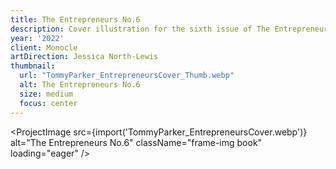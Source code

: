 ```yaml
---
title: The Entrepreneurs No.6
description: Cover illustration for the sixth issue of The Entrepreneurs, a publication from the editors and bureaux of Monocle magazine.
year: '2022'
client: Monocle
artDirection: Jessica North-Lewis
thumbnail:
  url: "TommyParker_EntrepreneursCover_Thumb.webp"
  alt: The Entrepreneurs No.6
  size: medium
  focus: center
---
```


<ProjectImage
  src={import('TommyParker_EntrepreneursCover.webp')}
  alt="The Entrepreneurs No.6"
  className="frame-img book"
  loading="eager"
/>